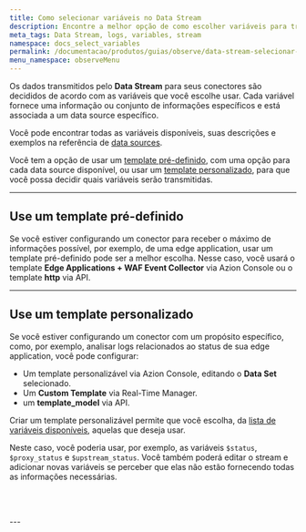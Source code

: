 ```yaml
---
title: Como selecionar variáveis no Data Stream
description: Encontre a melhor opção de como escolher variáveis para transmitir seus dados.
meta_tags: Data Stream, logs, variables, stream
namespace: docs_select_variables
permalink: /documentacao/produtos/guias/observe/data-stream-selecionar-variaveis/
menu_namespace: observeMenu
---
```



Os dados transmitidos pelo **Data Stream** para seus conectores são decididos de acordo com as variáveis que você escolhe usar. Cada variável fornece uma informação ou conjunto de informações específicos e está associada a um data source específico.

Você pode encontrar todas as variáveis disponíveis, suas descrições e exemplos na referência de [data sources](/pt-br/documentacao/produtos/observe/data-stream/#data-sources).

Você tem a opção de usar um [template pré-definido](use-um-template-pre-definido), com uma opção para cada data source disponível, ou usar um [template personalizado](use-um-template-personalizado), para que você possa decidir quais variáveis serão transmitidas.

---

## Use um template pré-definido

Se você estiver configurando um conector para receber o máximo de informações possível, por exemplo, de uma edge application, usar um template pré-definido pode ser a melhor escolha. Nesse caso, você usará o template **Edge Applications + WAF Event Collector** via Azion Console ou o template **http** via API.

<LinkButton link="/pt-br/documentacao/produtos/guias/como-usar-data-stream/" label="saiba mais sobre configurar um stream" outlined />

---

## Use um template personalizado

Se você estiver configurando um conector com um propósito específico, como, por exemplo, analisar logs relacionados ao status de sua edge application, você pode configurar:

- Um template personalizável via Azion Console, editando o **Data Set** selecionado.
- Um **Custom Template** via Real-Time Manager.
- um **template_model** via API.

Criar um template personalizável permite que você escolha, da [lista de variáveis disponíveis](/pt-br/documentacao/produtos/observe/data-stream/#data-sources), aquelas que deseja usar.

Neste caso, você poderia usar, por exemplo, as variáveis `$status`, `$proxy_status` e `$upstream_status`. Você também poderá editar o stream e adicionar novas variáveis se perceber que elas não estão fornecendo todas as informações necessárias.

<LinkButton link="/pt-br/documentacao/produtos/guias/data-stream-template-personalizado/" label="ir para o guia de custom template via Azion Console" outlined /> <br /><br />

<LinkButton link="https://api.azion.com/#9c6226e7-a271-4f7d-9a53-5bc44ffb1ba9" label="ir para a requisição de custom template via api" outlined />
---

